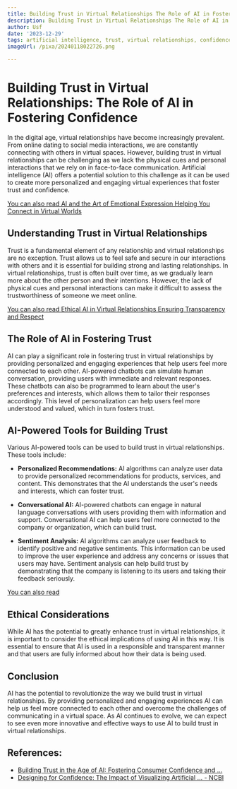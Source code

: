 ```yaml
---
title: Building Trust in Virtual Relationships The Role of AI in Fostering Confidence
description: Building Trust in Virtual Relationships The Role of AI in Fostering Confidence
author: Usf
date: '2023-12-29'
tags: artificial intelligence, trust, virtual relationships, confidence
imageUrl: /pixa/20240118022726.png

---
```

# Building Trust in Virtual  Relationships:  The Role of AI in Fostering Confidence

In the digital age, virtual relationships  have become increasingly  prevalent. From online dating to social media interactions,  we are constantly connecting with others  in virtual spaces. However, building trust in virtual relationships can  be challenging as we lack  the physical cues and personal interactions that we rely on in face-to-face communication. Artificial intelligence (AI) offers a potential solution to this challenge as it can be used to create more personalized and engaging virtual experiences that foster trust and confidence.

[You can also read AI and the Art of Emotional Expression Helping You Connect in Virtual Worlds](AI%20and%20the%20Art%20of%20Emotional%20Expression%20Helping%20You%20Connect%20in%20Virtual%20Worlds)


## Understanding  Trust in Virtual Relationships

Trust  is a  fundamental element of  any relationship and virtual relationships are no  exception. Trust allows us to feel safe and secure in our interactions  with others and it is essential for building strong and lasting relationships. In virtual relationships, trust is often built over time, as we gradually learn more about the other person and their intentions.  However,  the lack of physical cues and  personal interactions can make it  difficult  to assess the trustworthiness of someone we meet online.

[You can also read Ethical AI in Virtual Relationships Ensuring  Transparency and Respect](Ethical%20AI%20in%20Virtual%20Relationships%20Ensuring%20Transparency%20and%20Respect)


## The Role of  AI in Fostering Trust

AI can play a significant role in fostering trust in  virtual relationships  by providing personalized and  engaging experiences that help users feel more connected to each other.  AI-powered chatbots can simulate  human conversation, providing  users with immediate and relevant responses. These chatbots can also be  programmed to learn about the user's preferences and interests, which allows them to tailor their  responses accordingly. This level of personalization can help users feel more understood and  valued, which in  turn fosters trust.

## AI-Powered Tools for Building Trust

Various AI-powered  tools can be used to build trust in virtual relationships. These tools include:

* **Personalized Recommendations:** AI algorithms can analyze user data to provide personalized recommendations for products, services, and content. This demonstrates that the AI understands  the user's needs and interests, which can foster  trust.

* **Conversational AI:** AI-powered chatbots can engage in natural language conversations with  users providing them with information  and support. Conversational  AI can help users feel more  connected to the company or organization, which can build  trust.

* **Sentiment  Analysis:** AI algorithms can analyze user feedback to identify  positive and negative sentiments. This information can be used to improve the user experience and address any concerns or issues that users  may  have.  Sentiment analysis can help build trust by demonstrating that the company is listening to its users and taking their feedback seriously.

[You can also read ]()


## Ethical Considerations

While AI has the potential to greatly enhance trust in virtual relationships, it is important to consider the ethical implications  of using AI in  this way.  It is  essential to ensure that AI is used in a responsible and transparent manner and that  users  are fully informed about how their data is being used.

## Conclusion

AI has the potential to revolutionize the way we build  trust in virtual relationships.  By providing personalized and engaging experiences  AI can help us feel more connected to each other and overcome the challenges of communicating in a  virtual space. As AI continues to evolve, we can expect to see even more innovative and effective ways to  use AI to build trust in virtual relationships.

## References:
- [Building Trust in the Age of AI: Fostering Consumer Confidence and ...](https://www.linkedin.com/pulse/building-trust-age-ai-fostering-consumer-confidence-loyalty-dunham-)
- [Designing for Confidence: The Impact of Visualizing Artificial ... - NCBI](https://www.ncbi.nlm.nih.gov/pmc/articles/PMC9263374/)

